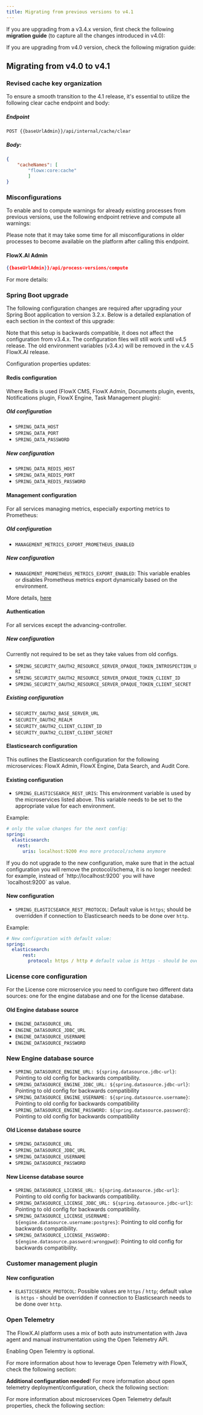 ```yaml
---
title: Migrating from previous versions to v4.1
---
```


If you are upgrading from a v3.4.x version, first check the following **migration guide** (to capture all the changes introduced in v4.0):

<Card title="Migrating from v3.4.x to v4.0" href="../v4.0.0-april-2024/migrating-from-v3.4.x/" icon="link">
</Card>

If you are upgrading from v4.0 version, check the following migration guide:

## Migrating from v4.0 to v4.1

### Revised cache key organization

To ensure a smooth transition to the 4.1 release, it's essential to utilize the following clear cache endpoint and body:

##### Endpoint

`POST {{baseUrlAdmin}}/api/internal/cache/clear`

##### Body:

```json
{
    "cacheNames": [
        "flowx:core:cache"
        ]
}
```

<Card title="Clear cache endpoint" href="../../4.0/docs/api/clear-cache4.0" icon ="link">
</Card>


### Misconfigurations

To enable and to compute warnings for already existing processes from previous versions, use the following endpoint retrieve and compute all warnings:

<Info>
Please note that it may take some time for all misconfigurations in older processes to become available on the platform after calling this endpoint.
</Info>

#### FlowX.AI Admin

```json
{{baseUrlAdmin}}/api/process-versions/compute
```

For more details:

<Card title ="Enable misconfigurations" href="../../4.0/docs/api/add-misconfigurations" icon ="link">
</Card>


### Spring Boot upgrade

The following configuration changes are required after upgrading your Spring Boot application to version 3.2.x. Below is a detailed explanation of each section in the context of this upgrade:

<Info>
Note that this setup is backwards compatible, it does not affect the configuration from v3.4.x. The configuration files will still work until v4.5 release.
</Info>

<Warning>
The old environment variables (v3.4.x) will be removed in the v.4.5 FlowX.AI release.
</Warning>

Configuration properties updates:

#### Redis configuration

Where Redis is used (FlowX CMS, FlowX Admin, Documents plugin, events, Notifications plugin, FlowX Engine, Task Management plugin):

##### Old configuration

* `SPRING_DATA_HOST`
* `SPRING_DATA_PORT`
* `SPRING_DATA_PASSWORD`

##### New configuration

* `SPRING_DATA_REDIS_HOST`
* `SPRING_DATA_REDIS_PORT`
* `SPRING_DATA_REDIS_PASSWORD`

#### Management configuration

For all services managing metrics, especially exporting metrics to Prometheus:

##### Old configuration

* `MANAGEMENT_METRICS_EXPORT_PROMETHEUS_ENABLED`

##### New configuration 

* `MANAGEMENT_PROMETHEUS_METRICS_EXPORT_ENABLED`: This variable enables or disables Prometheus metrics export dynamically based on the environment.

More details, [here](../../4.0/setup-guides/flowx-engine-setup-guide/engine-setup#configuring-application-management)

#### Authentication

For all services except the advancing-controller.

##### New configuration

<Info>
Currently not required to be set as they take values from old configs.
</Info>

* `SPRING_SECURITY_OAUTH2_RESOURCE_SERVER_OPAQUE_TOKEN_INTROSPECTION_URI`
* `SPRING_SECURITY_OAUTH2_RESOURCE_SERVER_OPAQUE_TOKEN_CLIENT_ID`
* `SPRING_SECURITY_OAUTH2_RESOURCE_SERVER_OPAQUE_TOKEN_CLIENT_SECRET`

##### Existing configuration

* `SECURITY_OAUTH2_BASE_SERVER_URL`
* `SECURITY_OAUTH2_REALM`
* `SECURITY_OAUTH2_CLIENT_CLIENT_ID`
* `SECURITY_OUATH2_CLIENT_CLIENT_SECRET`

#### Elasticsearch configuration

This outlines the Elasticsearch configuration for the following microservices: FlowX Admin, FlowX Engine, Data Search, and Audit Core.

#### Existing configuration

* `SPRING_ELASTICSEARCH_REST_URIS`: This environment variable is used by the microservices listed above. This variable needs to be set to the appropriate value for each environment.

Example:

```yaml
# only the value changes for the next config:
spring:
  elasticsearch:
    rest:
      uris: localhost:9200 #no more protocol/schema anymore
```
<Info>
If you do not upgrade to the new configuration, make sure that in the actual configuration you will remove the protocol/schema, it is no longer needed: for example, instead of `http://localhost:9200` you will have `localhost:9200` as value.
</Info>

#### New configuration

* `SPRING_ELASTICSEARCH_REST_PROTOCOL`: Default value is `https`; should be overridden if connection to Elasticsearch needs to be done over `http`.

Example:

```yaml
# New configuration with default value:
spring:
  elasticsearch:
	  rest:
        protocol: https / http # default value is https - should be overriden if connection to elastic needs to be done on http.

```

### License core configuration

For the License core microservice you need to configure two different data sources: one for the engine database and one for the license database.

#### Old Engine database source

* `ENGINE_DATASOURCE_URL`
* `ENGINE_DATASOURCE_JDBC_URL`
* `ENGINE_DATASOURCE_USERNAME`
* `ENGINE_DATASOURCE_PASSWORD`

### New Engine database source

* `SPRING_DATASOURCE_ENGINE_URL: ${spring.datasource.jdbc-url}`: Pointing to old config for backwards compatibility.
* `SPRING_DATASOURCE_ENGINE_JDBC_URL: ${spring.datasource.jdbc-url}`: Pointing to old config for backwards compatibility
* `SPRING_DATASOURCE_ENGINE_USERNAME: ${spring.datasource.username}`: Pointing to old config for backwards compatibility
* `SPRING_DATASOURCE_ENGINE_PASSWORD: ${spring.datasource.password}`: Pointing to old config for backwards compatibility 

#### Old License database source

* `SPRING_DATASOURCE_URL`
* `SPRING_DATASOURCE_JDBC_URL` 
* `SPRING_DATASOURCE_USERNAME`
* `SPRING_DATASOURCE_PASSWORD`

#### New License database source

* `SPRING_DATASOURCE_LICENSE_URL: ${spring.datasource.jdbc-url}`: Pointing to old config for backwards compatibility.
* `SPRING_DATASOURCE_LICENSE_JDBC_URL: ${spring.datasource.jdbc-url}`: Pointing to old config for backwards compatibility.
* `SPRING_DATASOURCE_LICENSE_USERNAME: ${engine.datasource.username:postgres}`: Pointing to old config for backwards compatibility.
* `SPRING_DATASOURCE_LICENSE_PASSWORD: ${engine.datasource.password:wrongpwd}`: Pointing to old config for backwards compatibility.

### Customer management plugin

#### New configuration

* `ELASTICSEARCH_PROTOCOL`: Possible values are `https` / `http`; default value is `https` - should be overridden if connection to Elasticsearch needs to be done over `http`.

### Open Telemetry

The FlowX.AI platform uses a mix of both auto instrumentation with Java agent and manual instrumentation using the Open Telemetry API.

<Info>
Enabling Open Telemtry is optional.
</Info>

For more information about how to leverage Open Telemetry with FlowX, check the following section:

<Card title= "Open Telemetry scenarios" href="../../4.0/docs/platform-deep-dive/integrations/open-telemetry" icon ="page">
</Card>

**Additional configuration needed**! For more information about open telemetry deployment/configuration, check the following section:

<Card title="Open Telemetry configuration" href="../../4.0/setup-guides/open-telemetry-config" icon ="page">
</Card>

For more information about microservices Open Telemetry default properties, check the following section:
<Card title ="Open Telemetry default properties" href="../../4.0/setup-guides/ot-default-properties" icon="page">
</Card>
